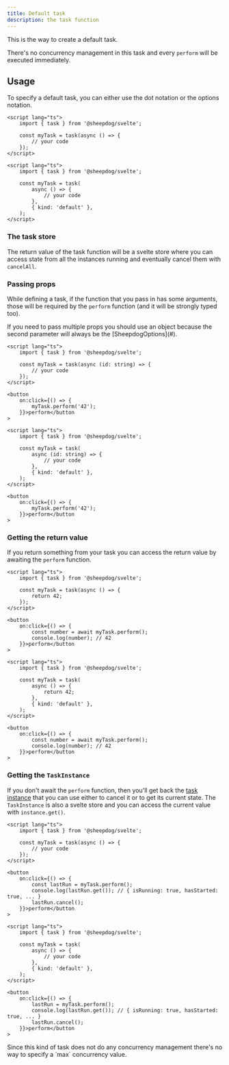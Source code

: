 ```yaml
---
title: Default task
description: the task function
---
```



This is the way to create a default task.

There's no concurrency management in this task and every `perform` will be executed immediately.

## Usage

To specify a default task, you can either use the dot notation or the options notation.

<Tabs syncKey="notation">

<TabItem label="Dot notation">

```svelte
<script lang="ts">
	import { task } from '@sheepdog/svelte';

	const myTask = task(async () => {
		// your code
	});
</script>
```

</TabItem>

<TabItem label="Options notation">

```svelte
<script lang="ts">
	import { task } from '@sheepdog/svelte';

	const myTask = task(
		async () => {
			// your code
		},
		{ kind: 'default' },
	);
</script>
```

</TabItem>

</Tabs>

### The task store

The return value of the task function will be a svelte store where you can access state from all the
instances running and eventually cancel them with `cancelAll`.

<LinkCard
	href="/getting-started/usage/#task-structure"
	title="Task structure"
	description="Take a look at the Task structure documentation in our Getting started"
/>

### Passing props

While defining a task, if the function that you pass in has some arguments, those will be required
by the `perform` function (and it will be strongly typed too).

<Aside type="caution">
	If you need to pass multiple props you should use an object because the second parameter will
	always be the [SheepdogOptions](#).
</Aside>

<Tabs syncKey="notation">

<TabItem label="Dot notation">

```svelte
<script lang="ts">
	import { task } from '@sheepdog/svelte';

	const myTask = task(async (id: string) => {
		// your code
	});
</script>

<button
	on:click={() => {
		myTask.perform('42');
	}}>perform</button
>
```

</TabItem>

<TabItem label="Options notation">

```svelte
<script lang="ts">
	import { task } from '@sheepdog/svelte';

	const myTask = task(
		async (id: string) => {
			// your code
		},
		{ kind: 'default' },
	);
</script>

<button
	on:click={() => {
		myTask.perform('42');
	}}>perform</button
>
```

</TabItem>

</Tabs>

### Getting the return value

If you return something from your task you can access the return value by awaiting the `perform`
function.

<Tabs syncKey="notation">

<TabItem label="Dot notation">

```svelte
<script lang="ts">
	import { task } from '@sheepdog/svelte';

	const myTask = task(async () => {
		return 42;
	});
</script>

<button
	on:click={() => {
		const number = await myTask.perform();
		console.log(number); // 42
	}}>perform</button
>
```

</TabItem>

<TabItem label="Options notation">

```svelte
<script lang="ts">
	import { task } from '@sheepdog/svelte';

	const myTask = task(
		async () => {
			return 42;
		},
		{ kind: 'default' },
	);
</script>

<button
	on:click={() => {
		const number = await myTask.perform();
		console.log(number); // 42
	}}>perform</button
>
```

</TabItem>

</Tabs>

### Getting the `TaskInstance`

If you don't await the `perform` function, then you'll get back the
[task instance](/reference/task-instance) that you can use either to cancel it or to get its current
state. The `TaskInstance` is also a svelte store and you can access the current value with
`instance.get()`.

<Tabs syncKey="notation">

<TabItem label="Dot notation">

```svelte
<script lang="ts">
	import { task } from '@sheepdog/svelte';

	const myTask = task(async () => {
		// your code
	});
</script>

<button
	on:click={() => {
		const lastRun = myTask.perform();
		console.log(lastRun.get()); // { isRunning: true, hasStarted: true, ... }
		lastRun.cancel();
	}}>perform</button
>
```

</TabItem>

<TabItem label="Options notation">

```svelte
<script lang="ts">
	import { task } from '@sheepdog/svelte';

	const myTask = task(
		async () => {
			// your code
		},
		{ kind: 'default' },
	);
</script>

<button
	on:click={() => {
		lastRun = myTask.perform();
		console.log(lastRun.get()); // { isRunning: true, hasStarted: true, ... }
		lastRun.cancel();
	}}>perform</button
>
```

</TabItem>

</Tabs>

<Aside type="tip">
	Since this kind of task does not do any concurrency management there's no way to specify a `max`
	concurrency value.
</Aside>
